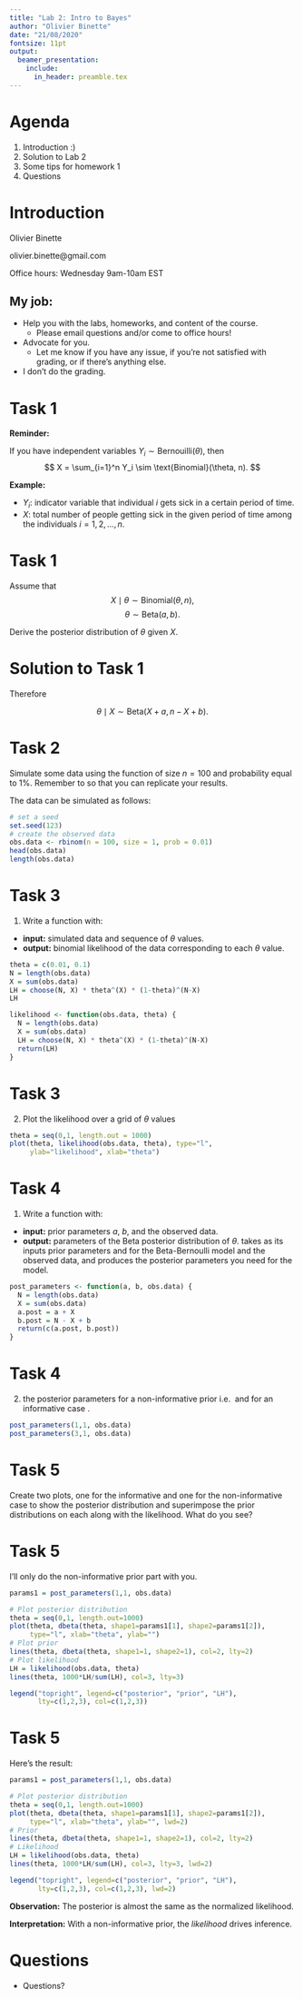 ```yaml
---
title: "Lab 2: Intro to Bayes"
author: "Olivier Binette"
date: "21/08/2020"
fontsize: 11pt
output: 
  beamer_presentation:
    include:
      in_header: preamble.tex
---
```


# Agenda

1. Introduction :)
2. Solution to Lab 2
3. Some tips for homework 1
4. Questions

# Introduction
Olivier Binette

olivier.binette@gmail.com

Office hours: Wednesday 9am-10am EST

\pause
## My job:

- Help you with the labs, homeworks, and content of the course.
  - Please email questions and/or come to office hours!
- Advocate for you.
  - Let me know if you have any issue, if you're not satisfied with grading, or if there's anything else.
- I don't do the grading.

# Task 1

**Reminder:**

If you have independent variables $Y_i \sim \text{Bernouilli}(\theta)$, then
$$
  X = \sum_{i=1}^n Y_i \sim \text{Binomial}(\theta, n).
$$

**Example:**

- $Y_i$: indicator variable that individual $i$ gets sick in a certain period of time.
- $X$: total number of people getting sick in the given period of time among the individuals $i = 1,2,\dots, n$.

# Task 1

Assume that 
$$X\mid \theta \sim \text{Binomial} (\theta, n),$$
$$\theta \sim \text{Beta}(a,b).$$

Derive the posterior distribution of $\theta$ given $X$.


# Solution to Task 1
\setbeamercovered{transparent}
\begin{eqnarray*}
p(\theta \mid X) &=& \frac{p(X\mid \theta)p(\theta)}{p(X)}\\ \pause
  &\propto&  p(X \mid \theta) p(\theta)\\ \pause
  &=& {n \choose X} \theta^{X} (1 - \theta)^{(n-X)} \times \frac{\Gamma(a+b)}{\Gamma(a)\Gamma(b)} \theta^{(a-1)} (1 - \theta)^{(b-1)}\\ \pause
  &\propto& \theta^{X} (1 - \theta)^{(n-X)} \times \theta^{(a-1)} (1 - \theta)^{(b-1)}\\ \pause
  &\propto& \theta^{X + a -1} (1 - \theta)^{(n-X + b -1)}
\end{eqnarray*}

Therefore

$$
  \theta \mid X \sim \text{Beta}(X+a, n-X+b).
$$

# Task 2

Simulate some data using the \textsf{rbinom} function of size $n = 100$ and probability equal to 1\%. Remember to \textsf{set.seed(123)} so that you can replicate your results.
\pause

The data can be simulated as follows:
```r
# set a seed
set.seed(123)
# create the observed data
obs.data <- rbinom(n = 100, size = 1, prob = 0.01) 
head(obs.data)
length(obs.data)
```


# Task 3

1. Write a function with:

- **input:** simulated data and sequence of $\theta$ values.
- **output:** binomial likelihood of the data corresponding to each $\theta$ value.
\pause
```r
theta = c(0.01, 0.1)
N = length(obs.data)
X = sum(obs.data)
LH = choose(N, X) * theta^(X) * (1-theta)^(N-X)
LH
```
\pause
```r
likelihood <- function(obs.data, theta) {
  N = length(obs.data)
  X = sum(obs.data)
  LH = choose(N, X) * theta^(X) * (1-theta)^(N-X)
  return(LH)
}
```

# Task 3

2. Plot the likelihood over a grid of $\theta$ values

```r
theta = seq(0,1, length.out = 1000)
plot(theta, likelihood(obs.data, theta), type="l",
     ylab="likelihood", xlab="theta")
```

# Task 4

1. Write a function with:

- **input:** prior parameters $a$, $b$, and the observed data.
- **output:** parameters of the Beta posterior distribution of $\theta$.
takes as its inputs prior parameters \textsf{a} and \textsf{b} for the Beta-Bernoulli model and the observed data, and produces the posterior parameters you need for the model.
\pause

```r
post_parameters <- function(a, b, obs.data) {
  N = length(obs.data)
  X = sum(obs.data)
  a.post = a + X
  b.post = N - X + b
  return(c(a.post, b.post))
}
```

# Task 4

2. \textbf{Generate and print} the posterior parameters for a non-informative prior i.e. \textsf{(a,b) = (1,1)} and for an informative case \textsf{(a,b) = (3,1)}.
\pause

```r
post_parameters(1,1, obs.data)
post_parameters(3,1, obs.data)
```

# Task 5

Create two plots, one for the informative and one for the non-informative case to show the posterior distribution and superimpose the prior distributions on each along with the likelihood. What do you see?

# Task 5

I'll only do the non-informative prior part with you.

\small
```r
params1 = post_parameters(1,1, obs.data)

# Plot posterior distribution
theta = seq(0,1, length.out=1000)
plot(theta, dbeta(theta, shape1=params1[1], shape2=params1[2]), 
     type="l", xlab="theta", ylab="")
# Plot prior
lines(theta, dbeta(theta, shape1=1, shape2=1), col=2, lty=2)
# Plot likelihood
LH = likelihood(obs.data, theta)
lines(theta, 1000*LH/sum(LH), col=3, lty=3)

legend("topright", legend=c("posterior", "prior", "LH"), 
       lty=c(1,2,3), col=c(1,2,3))
```
\normalsize

# Task 5
Here's the result:

```r
params1 = post_parameters(1,1, obs.data)

# Plot posterior distribution
theta = seq(0,1, length.out=1000)
plot(theta, dbeta(theta, shape1=params1[1], shape2=params1[2]), 
     type="l", xlab="theta", ylab="", lwd=2)
# Prior
lines(theta, dbeta(theta, shape1=1, shape2=1), col=2, lty=2)
# Likelihood
LH = likelihood(obs.data, theta)
lines(theta, 1000*LH/sum(LH), col=3, lty=3, lwd=2)

legend("topright", legend=c("posterior", "prior", "LH"), 
       lty=c(1,2,3), col=c(1,2,3), lwd=2)
```

\pause

**Observation:** The posterior is almost the same as the normalized likelihood.

**Interpretation:** With a non-informative prior, the *likelihood* drives inference.


# Questions

- Questions?
